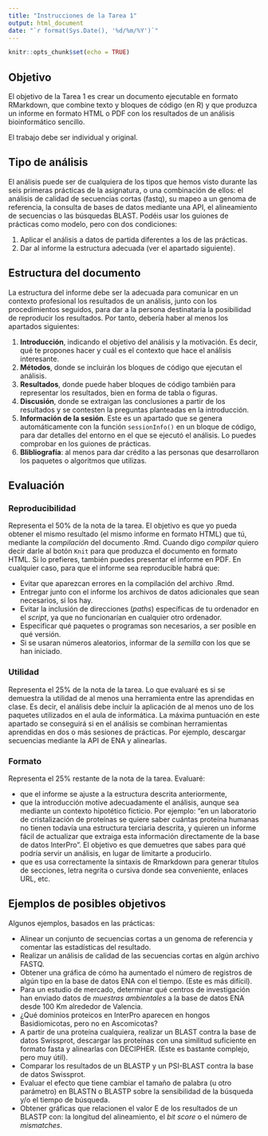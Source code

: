 ```yaml
---
title: "Instrucciones de la Tarea 1"
output: html_document
date: "`r format(Sys.Date(), '%d/%m/%Y')`"
---
```


```r
knitr::opts_chunk$set(echo = TRUE)
```

## Objetivo
El objetivo de la Tarea 1 es crear un documento ejecutable en formato RMarkdown, que combine texto y bloques de código (en R) y que produzca un informe en formato HTML o PDF con los resultados de un análisis bioinformático sencillo.

El trabajo debe ser individual y original.

## Tipo de análisis
El análisis puede ser de cualquiera de los tipos que hemos visto durante las seis primeras prácticas de la asignatura, o una combinación de ellos: el análisis de calidad de secuencias cortas (fastq), su mapeo a un genoma de referencia, la consulta de bases de datos mediante una API, el alineamiento de secuencias o las búsquedas BLAST. Podéis usar los guiones de prácticas como modelo, pero con dos condiciones:

1. Aplicar el análisis a datos de partida diferentes a los de las prácticas.
2. Dar al informe la estructura adecuada (ver el apartado siguiente).

## Estructura del documento
La estructura del informe debe ser la adecuada para comunicar en un contexto profesional los resultados de un análisis, junto con los procedimientos seguidos, para dar a la persona destinataria la posibilidad de reproducir los resultados. Por tanto, debería haber al menos los apartados siguientes:

1. **Introducción**, indicando el objetivo del análisis y la motivación. Es decir, qué te propones hacer y cuál es el contexto que hace el análisis interesante.
2. **Métodos**, donde se incluirán los bloques de código que ejecutan el análisis.
3. **Resultados**, donde puede haber bloques de código también para representar los resultados, bien en forma de tabla o figuras.
4. **Discusión**, donde se extraigan las conclusiones a partir de los resultados y se contesten la preguntas planteadas en la introducción.
6. **Información de la sesión**. Este es un apartado que se genera automáticamente con la función `sessionInfo()` en un bloque de código, para dar detalles del entorno en el que se ejecutó el análisis. Lo puedes comprobar en los guiones de prácticas.
6. **Blibliografía**: al menos para dar crédito a las personas que desarrollaron los paquetes o algoritmos que utilizas.

## Evaluación

### Reproducibilidad
Representa el 50% de la nota de la tarea. El objetivo es que yo pueda obtener el mismo resultado (el mismo informe en formato HTML) que tú, mediante la *compilación* del documento .Rmd. Cuando digo *compilar* quiero decir darle al botón `Knit` para que produzca el documento en formato HTML. Si lo prefieres, también puedes presentar el informe en PDF. En cualquier caso, para que el informe sea reproducible habrá que:

- Evitar que aparezcan errores en la compilación del archivo .Rmd.
- Entregar junto con el informe los archivos de datos adicionales que sean necesarios, si los hay.
- Evitar la inclusión de direcciones (*paths*) específicas de tu ordenador en el *script*, ya que no funcionarían en cualquier otro ordenador.
- Especificar qué paquetes o programas son necesarios, a ser posible en qué versión.
- Si se usaran números aleatorios, informar de la *semilla* con los que se han iniciado.

### Utilidad
Representa el 25% de la nota de la tarea. Lo que evaluaré es si se demuestra la utilidad de al menos una herramienta entre las aprendidas en clase. Es decir, el análisis debe incluir la aplicación de al menos uno de los paquetes utilizados en el aula de informática. La máxima puntuación en este apartado se conseguirá si en el análisis se combinan herramientas aprendidas en dos o más sesiones de prácticas. Por ejemplo, descargar secuencias mediante la API de ENA y alinearlas. 

### Formato
Representa el 25% restante de la nota de la tarea. Evaluaré:

- que el informe se ajuste a la estructura descrita anteriormente,
- que la introducción motive adecuadamente el análisis, aunque sea mediante un contexto hipotético ficticio. Por ejemplo: "en un laboratorio de cristalización de proteínas se quiere saber cuántas proteína humanas no tienen todavía una estructura terciaria descrita, y quieren un informe fácil de actualizar que extraiga esta información directamente de la base de datos InterPro". El objetivo es que demuetres que sabes para qué podría servir un análisis, en lugar de limitarte a producirlo.
- que es usa correctamente la sintaxis de Rmarkdown para generar títulos de secciones, letra negrita o cursiva donde sea conveniente, enlaces URL, etc.

## Ejemplos de posibles objetivos
Algunos ejemplos, basados en las prácticas:

- Alinear un conjunto de secuencias cortas a un genoma de referencia y comentar las estadísticas del resultado. 
- Realizar un análisis de calidad de las secuencias cortas en algún archivo FASTQ.
- Obtener una gráfica de cómo ha aumentado el número de registros de algún tipo en la base de datos ENA con el tiempo. (Este es más difícil).
- Para un estudio de mercado, determinar qué centros de investigación han enviado datos de *muestras ambientales* a la base de datos ENA desde 100 Km alrededor de Valencia.
- ¿Qué dominios proteicos en InterPro aparecen en hongos Basidiomicotas, pero no en Ascomicotas?
- A partir de una proteína cualquiera, realizar un BLAST contra la base de datos Swissprot, descargar las proteínas con una similitud suficiente en formato fasta y alinearlas con DECIPHER. (Este es bastante complejo, pero muy útil).
- Comparar los resultados de un BLASTP y un PSI-BLAST contra la base de datos Swissprot.
- Evaluar el efecto que tiene cambiar el tamaño de palabra (u otro parámetro) en BLASTN o BLASTP sobre la sensibilidad de la búsqueda y/o el tiempo de búsqueda.
- Obtener gráficas que relacionen el valor E de los resultados de un BLASTP con: la longitud del alineamiento, el *bit score* o el número de *mismatches*.


